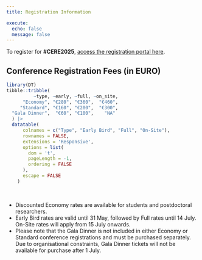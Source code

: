 ```yaml
---
title: Registration Information

execute: 
  echo: false
  message: false
---
```


To register for **#CERE2025**, [access the registration portal here](https://uga.azur-colloque.fr/inscription/en/232/inscription){.btn .btn-outline-primary .btn role="button" data-toggle="tooltip" title="CERE2025 Registration Portal"}.

## Conference Registration Fees (in EURO)

```r

library(DT)
tibble::tribble(
          ~type, ~early, ~full, ~on_site,
      "Economy", "€280", "€360",  "€460",
     "Standard", "€160", "€200",  "€300",
  "Gala Dinner",  "€60", "€100",    "NA"
  ) |> 
  datatable(
      colnames = c("Type", "Early Bird", "Full", "On-Site"),
      rownames = FALSE,
      extensions = 'Responsive',
      options = list(
        dom = 't', 
        pageLength = -1, 
        ordering = FALSE
      ),
      escape = FALSE
    )

```

<br>

- Discounted Economy rates are available for students and postdoctoral researchers.
- Early Bird rates are valid until 31 May, followed by Full rates until 14 July. On-Site rates will apply from 15 July onwards.
- Please note that the Gala Dinner is not included in either Economy or Standard conference registrations and must be purchased separately. Due to organisational constraints, Gala Dinner tickets will not be available for purchase after 1 July.